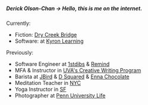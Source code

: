 <div className="about">

##### Derick Olson-Chan -> Hello, this is me on the internet.

Currently:

- Fiction: [Dry Creek Bridge](https://libraetd.lib.virginia.edu/public_view/ff365641t)
- Software: at [Kyron Learning](https://www.kyronlearning.com)

Previously:

- Software Engineer at [1stdibs](https://1stdibs.com) & [Remind](https://remind.com/chat)
- MFA & Instructor in [UVA's Creative Writing Program](https://english.as.virginia.edu/people/profile/do7wz)
- Barista at [JBird](https://www.jbirdsupply.com/) & [D Squared](http://www.dsquaredjava.com/) & [Enna Chocolate](https://ennachocolate.com/)
- Meditation Teacher in [NYC](https://openmeditations.org/)
- Yoga Instructor in [SF](https://yogasocietysanfrancisco.com/)
- Photographer at [Penn University Life](https://universitylife.upenn.edu/)

</div>

<style jsx>{`
  .about {
    margin-top: 8rem;
  }
`}</style>
